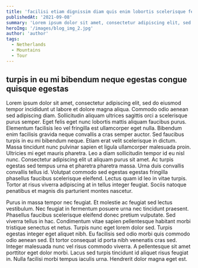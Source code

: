 ```yaml
---
title: 'facilisi etiam dignissim diam quis enim lobortis scelerisque fermentum dui'
publishedAt: '2021-09-08'
summary: 'Lorem ipsum dolor sit amet, consectetur adipiscing elit, sed do eiusmod tempor incididunt ut labore et dolore magna aliqua.'
heroImg: '/images/blog_img_2.jpg'
author: 'author'
tags:
  - Netherlands
  - Mountains
  - Tour
---
```


## turpis in eu mi bibendum neque egestas congue quisque egestas

Lorem ipsum dolor sit amet, consectetur adipiscing elit, sed do eiusmod tempor incididunt ut labore et dolore magna aliqua. Commodo odio aenean sed adipiscing diam. Sollicitudin aliquam ultrices sagittis orci a scelerisque purus semper. Eget felis eget nunc lobortis mattis aliquam faucibus purus. Elementum facilisis leo vel fringilla est ullamcorper eget nulla. Bibendum enim facilisis gravida neque convallis a cras semper auctor. Sed faucibus turpis in eu mi bibendum neque. Etiam erat velit scelerisque in dictum. Massa tincidunt nunc pulvinar sapien et ligula ullamcorper malesuada proin. Ultricies mi eget mauris pharetra. Leo a diam sollicitudin tempor id eu nisl nunc. Consectetur adipiscing elit ut aliquam purus sit amet. Ac turpis egestas sed tempus urna et pharetra pharetra massa. Urna duis convallis convallis tellus id. Volutpat commodo sed egestas egestas fringilla phasellus faucibus scelerisque eleifend. Lectus quam id leo in vitae turpis. Tortor at risus viverra adipiscing at in tellus integer feugiat. Sociis natoque penatibus et magnis dis parturient montes nascetur.

Purus in massa tempor nec feugiat. Et molestie ac feugiat sed lectus vestibulum. Nec feugiat in fermentum posuere urna nec tincidunt praesent. Phasellus faucibus scelerisque eleifend donec pretium vulputate. Sed viverra tellus in hac. Condimentum vitae sapien pellentesque habitant morbi tristique senectus et netus. Turpis nunc eget lorem dolor sed. Turpis egestas integer eget aliquet nibh. Eu facilisis sed odio morbi quis commodo odio aenean sed. Et tortor consequat id porta nibh venenatis cras sed. Integer malesuada nunc vel risus commodo viverra. A pellentesque sit amet porttitor eget dolor morbi. Lacus sed turpis tincidunt id aliquet risus feugiat in. Nulla facilisi morbi tempus iaculis urna. Hendrerit dolor magna eget est.
